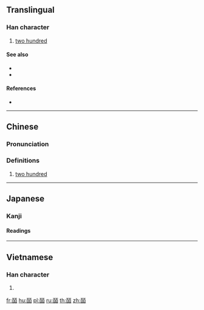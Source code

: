 {{character info/new}}
==Translingual==

===Han character===
{{Han char|rn=106|rad=白|as=07|sn=12|four=11660|canj=MAMA|ids=⿰百百}}

# [[two hundred]]

====See also====
* {{l|mul|二百}}
* {{l|mul|貳佰}}

====References====
* {{Han ref|kx=0788.170|dkj=22735|dj=1203.090|hdz=42649.030|uh=7695|ud=30357|bh=DAB7|bd=55991}}

----

==Chinese==
{{zh-forms}}
{{wikipedia|lang=zh}}

===Pronunciation===
{{zh-pron
|m=bì
|c=bik1
|mc=y
|oc=y
}}

===Definitions===
{{zh-hanzi}}

# [[two hundred]]

----

==Japanese==

===Kanji===
{{ja-kanji|rs=白07}}

====Readings====
{{ja-readings|goon=[[ひき]] (hiki)|kanon=[[ひょく]] (hyoku)}}

{{wikipedia|lang=ja}}

----

==Vietnamese==

===Han character===
{{vi-hantu|[[bức]]|rs=白07}}

# {{defn|lang=vi|sort=白07}}

[[fr:皕]]
[[hu:皕]]
[[pl:皕]]
[[ru:皕]]
[[th:皕]]
[[zh:皕]]